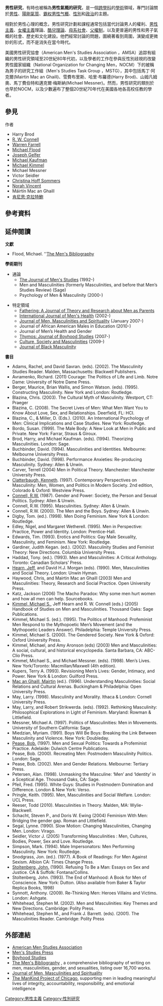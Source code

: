 {{男性主义侧边栏}}
'''男性研究'''，有時也被稱為'''男性氣概的研究'''，是一個[[科际整合|跨學科]]的[[學術|學術]]領域，專門討論關於[[男性|男性]]、[[陽剛氣質|陽剛氣質]]、[[霸权男性气概|霸权男性气概]]、[[性別|性別]]和[[政治|政治]]的主題。

相對於男性心理的概念，男性研究計劃和課程通常包括當代討論男人的權利、[[男性主義|男性主義]]、[[女權主義|女權主義]]理論、[[酷兒理論|酷兒理論]]、[[母系社會|母系社會]]、[[父權|父權制]]，以及更普遍的男性和男子氣概的社會、歷史和文化建設。他們經常討論的問題，圍繞著看到周圍{{le|男性特權|male privilege}}，演變成更微妙的形式，而不是消失在當今時代。

美國男性研究協會（American Men's Studies Association ，AMSA）追踪有組織的男性研究領域至20世紀80年代初，以及學者的工作在參與反性別歧視的改變男性國家組織（National Organization for Changing Men，NOCM）下的被稱為男子的研究工作組（Men's Studies Task Group ，MSTG），其中包括馬丁·阿克爾(Mairtin Mac an Ghaill)、雪費布里斯、哈里·布羅德(Harry Brod)、山姆凡姆奧、馬丁費伯特和邁克爾·梅斯納(Michael Messner)。然而，男性研究的類別於也早於NOCM，以及少數遍布了整個20世紀70年代在美國各地各高校任教的學者。

== 參見 ==

;作者
*Harry Brod
*[[R._W._Connell|R. W. Connell]]
*[[Warren_Farrell|Warren Farrell]]
*[[Michael_Flood|Michael Flood]]
*[[Joseph_Gelfer|Joseph Gelfer]]
*[[White_ribbon|Michael Kaufman]]
*[[Michael_Kimmel|Michael Kimmel]]
*Michael Messner
*Victor Seidler
*[[Christina_Hoff_Sommers|Christina Hoff Sommers]]
*[[Norah_Vincent|Norah Vincent]]
*Máirtín Mac an Ghaill
*[[肯尼思·克拉特鮑|肯尼思·克拉特鮑]]

== 參考資料 ==
{{reflist}}

== 延伸閱讀 ==
'''文獻'''
*Flood, Michael. ''[http://mensbiblio.xyonline.net The Men's Bibliography] {{Wayback|url=http://mensbiblio.xyonline.net/ |date=20150327011440 }}

'''學術期刊'''
*通論
**[[The_Journal_of_Men's_Studies|The Journal of Men's Studies]] (1992-)
**Men and Masculinities (formerly Masculinities, and before that Men’s Studies Review) (Sage)
**Psychology of Men & Masculinity (2000-)

*特定領域
**[[Fathering_(journal)|Fathering: A Journal of Theory and Research about Men as Parents]]
**[[International_Journal_of_Men's_Health|International Journal of Men's Health]] (2002-)
**[[Journal_of_Men,_Masculinities_and_Spirituality|Journal of Men, Masculinities and Spirituality]] (January 2007-)
** Journal of African American Males in Education (2010-)
**Journal of Men’s Health and Gender
**[[Thymos:_Journal_of_Boyhood_Studies|Thymos: Journal of Boyhood Studies]] (2007-)
**[[Culture,_Society_and_Masculinities|Culture, Society and Masculinities]] (2009-)
**[[Journal_of_Black_Masculinity|Journal of Black Masculinity]]

'''書目'''
*Adams, Rachel, and David Savran. (eds). (2002). The Masculinity Studies Reader. Malden, Massachusetts: Blackwell Publishers.
*Avramenko, Richard. (2011) Courage: The Politics of Life and Limb. Notre Dame: University of Notre Dame Press.
*Berger, Maurice, Brian Wallis, and Simon Watson. (eds). (1995). Constructing Masculinity. New York and London: Routledge.
*Blazina, Chris. (2003). The Cultural Myth of Masculinity. Westport, CT: Praeger
*Blazina, C. (2008). The Secret Lives of Men: What Men Want You to Know About Love, Sex, and Relationships. Deerfield, FL: HCI.
*Blazina, C., & Miller, D.  (Eds.).  (2010). An International Psychology of Men: Clinical Implications and Case Studies. New York: Routledge.
*Bordo, Susan. (1999). The Male Body: A New Look at Men in Public and Private. New York: Farrar, Straus & Giroux.
*Brod, Harry, and Michael Kaufman. (eds). (1994). Theorizing Masculinities. London: Sage.
*Buchbinder, David. (1994). Masculinities and Identities. Melbourne: Melbourne University Press.
*Buchbinder, David. (1998). Performance Anxieties: Re-producing Masculinity. Sydney: Allen & Unwin.
*Carver, Terrell (2004) Men in Political Theory. Manchester: Manchester University Press.
*[[肯尼思·克拉特鮑|Clatterbaugh, Kenneth]]. (1997). Contemporary Perspectives on Masculinity: Men, Women, and Politics in Modern Society. 2nd edition, Colorado & Oxford: Westview Press.
*[[Raewyn_Connell|Connell, R.W.]] (1987). Gender and Power: Society, the Person and Sexual Politics. Sydney: Allen & Unwin.
*Connell, R.W. (1995). Masculinities. Sydney: Allen & Unwin.
*Connell, R.W. (2000). The Men and the Boys. Sydney: Allen & Unwin.
*Digby, Tom. (ed.). (1998). Men Doing Feminism. New York & London: Routledge.
*Edley, Nigel, and Margaret Wetherell. (1995). Men in Perspective: Practice, Power and Identity. London: Prentice-Hall.
*Edwards, Tim. (1993). Erotics and Politics: Gay Male Sexuality, Masculinity, and Feminism. New York: Routledge.
*Gardiner, Judith Kegan. (ed.). (2002). Masculinity Studies and Feminist Theory: New Directions. Columbia University Press.
*Haddad, Tony. (ed.). (1993). Men and Masculinities: A Critical Anthology. Toronto: Canadian Scholars’ Press.
*[[Jeff_Hearn|Hearn, Jeff]], and David H.J. Morgan (eds). (1990). Men, Masculinities and Social Theory. London: Unwin Hyman.
*Haywood, Chris, and Mairtin Mac an Ghaill (2003) Men and Masculinities: Theory, Research and Social Practice. Open University Press.
*Katz, Jackson (2006) The Macho Paradox: Why some men hurt women and how all men can help. Sourcebooks.
*[[Michael_Kimmel|Kimmel, Michael S.]], Jeff Hearn and R. W. Connell (eds.) (2005) Handbook of Studies on Men and Masculinities. Thousand Oaks: Sage Publications.
*Kimmel, Michael S. (ed.). (1995). The Politics of Manhood: Profeminist Men Respond to the Mythopoetic Men’s Movement (and the Mythopoetic Leaders Answer). Philadelphia: Temple University Press.
*Kimmel, Michael S. (2000). The Gendered Society. New York & Oxford: Oxford University Press.
*Kimmel, Michael, and Amy Aronson (eds) (2003) Men and Masculinities: A social, cultural, and historical encyclopedia. Santa Barbara, CA: ABC-Clio Press.
*Kimmel, Michael S., and Michael Messner. (eds). (1998). Men’s Lives. New York/Toronto: Macmillan/Maxwell (4th edition).
*Kupers, Terry A. (1993). Revisioning Men’s Lives: Gender, Intimacy, and Power. New York & London: Guilford Press.
*[[Máirtín_Mac_an_Ghaill|Mac an Ghaill, Mairtin]] (ed.). (1996). Understanding Masculinities: Social Relations and Cultural Arenas. Buckingham & Philadelphia: Open University Press.
*May, Larry. (1998). Masculinity and Morality. Ithaca & London: Cornell University Press.
*May, Larry, and Robert Strikwerda. (eds). (1992). Rethinking Masculinity: Philosophical Explorations in Light of Feminism. Maryland: Rowman & Littlefield.
*Messner, Michael A. (1997). Politics of Masculinities: Men in Movements. University of Southern California: Sage.
*Miedzian, Myriam. (1991). Boys Will Be Boys: Breaking the Link Between Masculinity and Violence. New York: Doubleday.
*[[Bob_Pease_(social_worker)|Pease, Bob.]] (1997). Men and Sexual Politics: Towards a Profeminist Practice. Adelaide: Dulwich Centre Publications.
*Pease, Bob. (2000). Recreating Men: Postmodern Masculinity Politics. London: Sage.
*Pease, Bob. (2002). Men and Gender Relations. Melbourne: Tertiary Press.
*Petersen, Alan. (1998). Unmasking the Masculine: ‘Men’ and ‘Identity’ in a Sceptical Age. Thousand Oaks, CA: Sage.
*Pfeil, Fred. (1995). White Guys: Studies in Postmodern Domination and Difference. London & New York: Verso.
*Pringle, Keith. (1995). Men, Masculinities and Social Welfare. London: UCL Press.
*Reeser, Todd (2010). Masculinities in Theory. Malden, MA: Wylie-Blackwell.
*Schacht, Steven P., and Doris W. Ewing (2004) Feminism With Men: Bridging the gender gap. Roman and Littlefield.
*Segal, Lynne. (1990). Slow Motion: Changing Masculinities, Changing Men. London: Virago.
*Seidler, Victor J. (2005) Transforming Masculinities : Men, Cultures, Bodies, Power, Sex and Love. Routledge.
*Simpson, Mark. (1994). Male Impersonators: Men Performing Masculinity. New York: Routledge.
*Snodgrass, Jon. (ed.). (1977). A Book of Readings: For Men Against Sexism. Albion CA: Times Change Press.
*[[John_Stoltenberg|Stoltenberg, John.]] (1990). Refusing To Be a Man: Essays on Sex and Justice. CA & Suffolk: Fontana/Collins.
*Stoltenberg, John. (1993). The End of Manhood: A Book for Men of Conscience. New York: Dutton. (Also available from Baker & Taylor Replica Books, 1998)
*Synnott, Anthony. (2009). Re-Thinking Men: Heroes Villains and Victims. London: Ashgate.
*Whitehead, Stephen M. (2002). Men and Masculinities: Key Themes and New Directions. Cambridge: Polity Press.
*Whitehead, Stephen M., and Frank J. Barrett. (eds). (2001). The Masculinities Reader. Cambridge: Polity Press


== 外部連結 ==
*[http://mensstudies.org/ American Men Studies Association] {{Wayback|url=http://mensstudies.org/ |date=20120211114437 }}
*[http://www.mensstudies.com Men's Studies Press] {{Wayback|url=http://www.mensstudies.com/ |date=20070414022718 }}
*[https://web.archive.org/web/20060501135951/http://www.boyhoodstudies.com/ Boyhood Studies]
*[http://mensbiblio.xyonline.net/ The Men's Bibliography] {{Wayback|url=http://mensbiblio.xyonline.net/ |date=20150327011440 }}, a comprehensive bibliography of writing on men, masculinities, gender, and sexualities, listing over 16,700 works.
*[http://www.jmmsweb.org Journal of Men, Masculinities and Spirituality] {{Wayback|url=http://www.jmmsweb.org/ |date=20070113022706 }}
*[https://web.archive.org/web/20090106112808/http://mkpchicago.org/ The ManKind Project of Chicago], supporting men in leading meaningful lives of integrity, accountability, responsibility, and emotional intelligence

{{Authority control}}
[[Category:男性主義|Category:男性主義]]
[[Category:性別研究|Category:性別研究]]